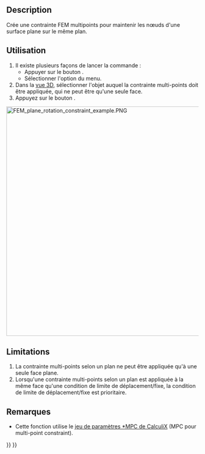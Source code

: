 <languages/>

{{Docnav/fr
|[[FEM_ConstraintFlowVelocity/fr|Vitesse d'écoulement comme condition limite]]
|[[FEM_ConstraintSectionPrint/fr|Affichage des variables de sortie]]
|[[FEM_Workbench/fr|Atelier FEM]]
|IconL=FEM_ConstraintFlowVelocity.svg
|IconR=FEM_ConstraintSectionPrint.svg
|IconC=Workbench_FEM.svg
}}

{{GuiCommandContainer
|
{{GuiCommand/fr
|Name=FEM ConstraintPlaneRotation
|Name/fr=FEM Contrainte multi-points selon un plan
|MenuLocation=Modèle → Fonctions d'analyse géométrique → Contrainte multi-points selon un plan
|Workbenches=[[FEM_Workbench/fr|FEM]]
|SeeAlso=[[FEM_ConstraintTransform/fr|FEM Système de coordonnées locales]]
}}
{{GuiCommandFemInfo/fr
|Solvers=CalculiX
}}
}}

==Description==

Crée une contrainte FEM multipoints pour maintenir les nœuds d'une surface plane sur le même plan.

<span id="Usage"></span>
==Utilisation==

<div class="mw-translate-fuzzy">
# Il existe plusieurs façons de lancer la commande :
#* Appuyer sur le bouton {{Button|[[Image:FEM_ConstraintPlaneRotation.svg|16px]] [[FEM_ConstraintPlaneRotation/fr|Contrainte multi-points selon un plan]]}}.
#* Sélectionner l'option {{MenuCommand|Modèle → Fonctions d'analyse géométrique → [[Image:FEM_ConstraintPlaneRotation.svg|16px]] Contrainte multi-points selon un plan}} du menu.
# Dans la [[3D_view/fr|vue 3D]], sélectionner l'objet auquel la contrainte multi-points doit être appliquée, qui ne peut être qu'une seule face.
# Appuyez sur le bouton {{Button|Ajouter}}.
</div>

[[Image:FEM_plane_rotation_constraint_example.PNG|600px]]
{{Caption|Exemple d'utilisation d'une contrainte multi-points selon un plan. Les deux poutres simplement soutenues sont soumises à la même force, mais le segment vert de la face supérieure de la poutre inférieure est soumis à une contrainte multi-points selon un plan. Cela oblige les nœuds à rester sur le même plan et modifie la déformation (ici mise à l'échelle).}}

==Limitations==

# La contrainte multi-points selon un plan ne peut être appliquée qu'à une seule face plane.
# Lorsqu'une contrainte multi-points selon un plan est appliquée à la même face qu'une condition de limite de déplacement/fixe, la condition de limite de déplacement/fixe est prioritaire.

<span id="Notes"></span>
==Remarques==

* Cette fonction utilise le [http://web.mit.edu/calculix_v2.7/CalculiX/ccx_2.7/doc/ccx/node220.html jeu de paramètres *MPC de CalculiX] (MPC pour multi-point constraint).


{{Docnav/fr
|[[FEM_ConstraintFlowVelocity/fr|Vitesse d'écoulement comme condition limite]]
|[[FEM_ConstraintSectionPrint/fr|Affichage des variables de sortie]]
|[[FEM_Workbench/fr|Atelier FEM]]
|IconL=FEM_ConstraintFlowVelocity.svg
|IconR=FEM_ConstraintSectionPrint.svg
|IconC=Workbench_FEM.svg
}}

{{FEM_Tools_navi{{#translation:}}}}
{{Userdocnavi{{#translation:}}}}
